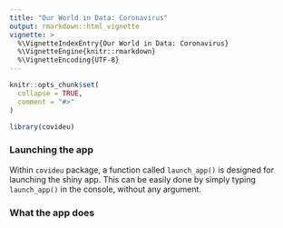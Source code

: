 ```yaml
---
title: "Our World in Data: Coronavirus"
output: rmarkdown::html_vignette
vignette: >
  %\VignetteIndexEntry{Our World in Data: Coronavirus}
  %\VignetteEngine{knitr::rmarkdown}
  %\VignetteEncoding{UTF-8}
---
```


```r
knitr::opts_chunk$set(
  collapse = TRUE,
  comment = "#>"
)
```

```r
library(covideu)
```

### Launching the app
Within `covideu` package, a function called `launch_app()` is designed for launching the shiny app. This can be easily done by simply typing `launch_app()` in the console, without any argument.

### What the app does
